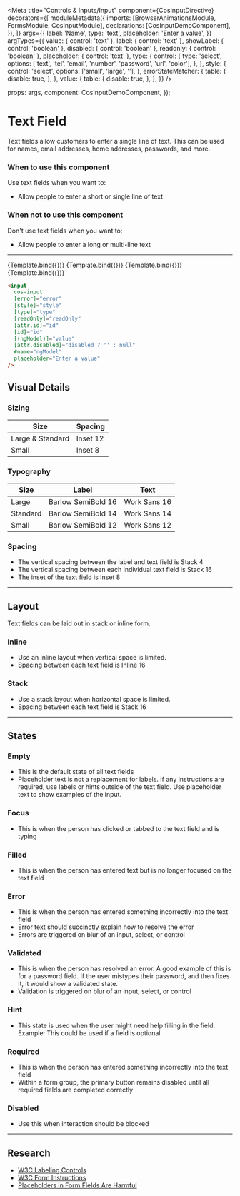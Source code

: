 


<Meta
  title="Controls &amp; Inputs/Input"
  component={CosInputDirective}
  decorators={[
    moduleMetadata({
      imports: [BrowserAnimationsModule, FormsModule, CosInputModule],
      declarations: [CosInputDemoComponent],
    }),
  ]}
  args={{
    label: 'Name',
    type: 'text',
    placeholder: 'Enter a value',
  }}
  argTypes={{
    value: { control: 'text' },
    label: { control: 'text' },
    showLabel: { control: 'boolean' },
    disabled: { control: 'boolean' },
    readonly: { control: 'boolean' },
    placeholder: { control: 'text' },
    type: {
      control: {
        type: 'select',
        options: ['text', 'tel', 'email', 'number', 'password', 'url', 'color'],
      },
    },
    style: {
      control: 'select',
      options: ['small', 'large', ''],
    },
    errorStateMatcher: {
      table: {
        disable: true,
      },
    },
    value: {
      table: {
        disable: true,
      },
    },
  }}
/>

  props: args,
  component: CosInputDemoComponent,
});

# Text Field

Text fields allow customers to enter a single line of text. This can be used for names, email addresses, home addresses, passwords, and more.

### When to use this component

Use text fields when you want to:

- Allow people to enter a short or single line of text

### When not to use this component

Don't use text fields when you want to:

- Allow people to enter a long or multi-line text

---

<Canvas>
  <Story name="Primary">{Template.bind({})}</Story>
  <Story name="Small" args={{ style: 'small' }}>
    {Template.bind({})}
  </Story>
  <Story name="Large" args={{ style: 'large' }}>
    {Template.bind({})}
  </Story>
  <Story name="Disabled" args={{ disabled: true }}>
    {Template.bind({})}
  </Story>
</Canvas>

```html
<input
  cos-input
  [error]="error"
  [style]="style"
  [type]="type"
  [readOnly]="readOnly"
  [attr.id]="id"
  [id]="id"
  [(ngModel)]="value"
  [attr.disabled]="disabled ? '' : null"
  #name="ngModel"
  placeholder="Enter a value"
/>
```

<ArgsTable of={CosInputDirective} />

## Visual Details

### Sizing

| Size             | Spacing  |
| ---------------- | -------- |
| Large & Standard | Inset 12 |
| Small            | Inset 8  |

### Typography

| Size     | Label              | Text         |
| -------- | ------------------ | ------------ |
| Large    | Barlow SemiBold 16 | Work Sans 16 |
| Standard | Barlow SemiBold 14 | Work Sans 14 |
| Small    | Barlow SemiBold 12 | Work Sans 12 |

###

### Spacing

- The vertical spacing between the label and text field is Stack 4
- The vertical spacing between each individual text field is Stack 16
- The inset of the text field is Inset 8

---

## Layout

Text fields can be laid out in stack or inline form.

### Inline

- Use an inline layout when vertical space is limited.
- Spacing between each text field is Inline 16

### Stack

- Use a stack layout when horizontal space is limited.
- Spacing between each text field is Stack 16

---

## States

### Empty

- This is the default state of all text fields
- Placeholder text is not a replacement for labels. If any instructions are required, use labels or hints outside of the text field. Use placeholder text to show examples of the input.

### Focus

- This is when the person has clicked or tabbed to the text field and is typing

### Filled

- This is when the person has entered text but is no longer focused on the text field

### Error

- This is when the person has entered something incorrectly into the text field
- Error text should succinctly explain how to resolve the error
- Errors are triggered on blur of an input, select, or control

### Validated

- This is when the person has resolved an error. A good example of this is for a password field. If the user mistypes their password, and then fixes it, it would show a validated state.
- Validation is triggered on blur of an input, select, or control

### Hint

- This state is used when the user might need help filling in the field. Example: This could be used if a field is optional.

### Required

- This is when the person has entered something incorrectly into the text field
- Within a form group, the primary button remains disabled until all required fields are completed correctly

### Disabled

- Use this when interaction should be blocked

---

## Research

- [W3C Labeling Controls](https://www.w3.org/WAI/tutorials/forms/labels/)
- [W3C Form Instructions](https://www.w3.org/WAI/tutorials/forms/instructions/)
- [Placeholders in Form Fields Are Harmful](https://www.nngroup.com/articles/form-design-placeholders/)
